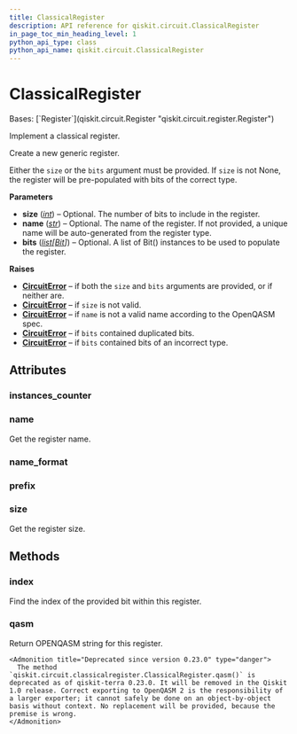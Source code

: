 ```yaml
---
title: ClassicalRegister
description: API reference for qiskit.circuit.ClassicalRegister
in_page_toc_min_heading_level: 1
python_api_type: class
python_api_name: qiskit.circuit.ClassicalRegister
---
```


# ClassicalRegister

<Class id="qiskit.circuit.ClassicalRegister" isDedicatedPage={true} github="https://github.com/qiskit/qiskit/tree/stable/0.46/qiskit/circuit/classicalregister.py" signature="qiskit.circuit.ClassicalRegister(size=None, name=None, bits=None)">
  Bases: [`Register`](qiskit.circuit.Register "qiskit.circuit.register.Register")

  Implement a classical register.

  Create a new generic register.

  Either the `size` or the `bits` argument must be provided. If `size` is not None, the register will be pre-populated with bits of the correct type.

  **Parameters**

  *   **size** ([*int*](https://docs.python.org/3/library/functions.html#int "(in Python v3.12)")) – Optional. The number of bits to include in the register.
  *   **name** ([*str*](https://docs.python.org/3/library/stdtypes.html#str "(in Python v3.12)")) – Optional. The name of the register. If not provided, a unique name will be auto-generated from the register type.
  *   **bits** ([*list*](https://docs.python.org/3/library/stdtypes.html#list "(in Python v3.12)")*\[*[*Bit*](qiskit.circuit.Bit "qiskit.circuit.Bit")*]*) – Optional. A list of Bit() instances to be used to populate the register.

  **Raises**

  *   [**CircuitError**](circuit#qiskit.circuit.CircuitError "qiskit.circuit.CircuitError") – if both the `size` and `bits` arguments are provided, or if neither are.
  *   [**CircuitError**](circuit#qiskit.circuit.CircuitError "qiskit.circuit.CircuitError") – if `size` is not valid.
  *   [**CircuitError**](circuit#qiskit.circuit.CircuitError "qiskit.circuit.CircuitError") – if `name` is not a valid name according to the OpenQASM spec.
  *   [**CircuitError**](circuit#qiskit.circuit.CircuitError "qiskit.circuit.CircuitError") – if `bits` contained duplicated bits.
  *   [**CircuitError**](circuit#qiskit.circuit.CircuitError "qiskit.circuit.CircuitError") – if `bits` contained bits of an incorrect type.

  ## Attributes

  ### instances\_counter

  <Attribute id="qiskit.circuit.ClassicalRegister.instances_counter" name="instances_counter" attributeValue="count(0)" />

  ### name

  <Attribute id="qiskit.circuit.ClassicalRegister.name" name="name">
    Get the register name.
  </Attribute>

  ### name\_format

  <Attribute id="qiskit.circuit.ClassicalRegister.name_format" name="name_format" attributeValue="re.compile('[a-z][a-zA-Z0-9_]*')" />

  ### prefix

  <Attribute id="qiskit.circuit.ClassicalRegister.prefix" name="prefix" attributeValue="'c'" />

  ### size

  <Attribute id="qiskit.circuit.ClassicalRegister.size" name="size">
    Get the register size.
  </Attribute>

  ## Methods

  ### index

  <Function id="qiskit.circuit.ClassicalRegister.index" name="index" signature="index(bit)">
    Find the index of the provided bit within this register.
  </Function>

  ### qasm

  <Function id="qiskit.circuit.ClassicalRegister.qasm" name="qasm" signature="qasm()">
    Return OPENQASM string for this register.

    <Admonition title="Deprecated since version 0.23.0" type="danger">
      The method `qiskit.circuit.classicalregister.ClassicalRegister.qasm()` is deprecated as of qiskit-terra 0.23.0. It will be removed in the Qiskit 1.0 release. Correct exporting to OpenQASM 2 is the responsibility of a larger exporter; it cannot safely be done on an object-by-object basis without context. No replacement will be provided, because the premise is wrong.
    </Admonition>
  </Function>
</Class>

